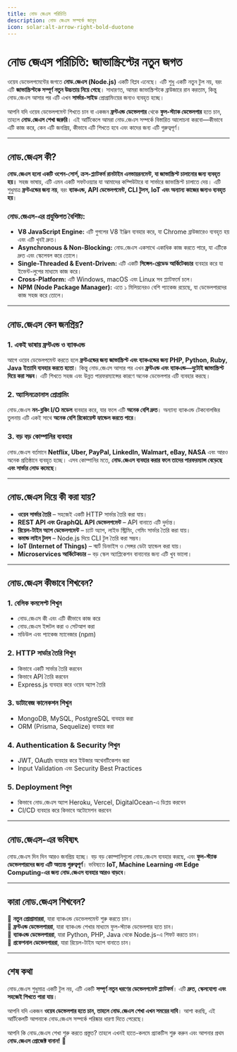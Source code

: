 ```yaml
---
title: নোড জেএস পরিচিতি
description: নোড জেএস সম্পর্কে জানুন
icon: solar:alt-arrow-right-bold-duotone
---
```


# **নোড জেএস পরিচিতি: জাভাস্ক্রিপ্টের নতুন জগত**  

ওয়েব ডেভেলপমেন্টের জগতে **নোড.জেএস (Node.js)** একটি বিপ্লব এনেছে। এটি শুধু একটি নতুন টুল নয়, বরং এটি **জাভাস্ক্রিপ্টকে সম্পূর্ণ নতুন উচ্চতায় নিয়ে গেছে**। সাধারণত, আমরা জাভাস্ক্রিপ্টকে ব্রাউজারে রান করতাম, কিন্তু নোড.জেএস আসার পর এটি এখন **সার্ভার-সাইড** প্রোগ্রামিংয়ের জন্যও ব্যবহৃত হচ্ছে।  

আপনি যদি ওয়েব ডেভেলপমেন্ট শিখতে চান বা একজন **ফ্রন্টএন্ড ডেভেলপার** থেকে **ফুল-স্ট্যাক ডেভেলপার** হতে চান, তাহলে **নোড.জেএস শেখা জরুরি**। এই আর্টিকেলে আমরা নোড.জেএস সম্পর্কে বিস্তারিত আলোচনা করবো—কীভাবে এটি কাজ করে, কেন এটি জনপ্রিয়, কীভাবে এটি শিখতে হবে এবং কাদের জন্য এটি গুরুত্বপূর্ণ।  

---

## **নোড.জেএস কী?**  

**নোড.জেএস হলো একটি ওপেন-সোর্স, ক্রস-প্ল্যাটফর্ম রানটাইম এনভায়রনমেন্ট, যা জাভাস্ক্রিপ্ট চালানোর জন্য ব্যবহৃত হয়।** সহজ ভাষায়, এটি এমন একটি সফটওয়্যার যা আমাদের কম্পিউটারে বা সার্ভারে জাভাস্ক্রিপ্ট চালাতে দেয়। এটি শুধুমাত্র **ফ্রন্টএন্ডের জন্য নয়**, বরং **ব্যাকএন্ড, API ডেভেলপমেন্ট, CLI টুলস, IoT এবং অন্যান্য কাজের জন্যও ব্যবহৃত হয়**।  

### **নোড.জেএস-এর প্রযুক্তিগত বৈশিষ্ট্য:**  
- **V8 JavaScript Engine:** এটি গুগলের V8 ইঞ্জিন ব্যবহার করে, যা Chrome ব্রাউজারেও ব্যবহৃত হয় এবং এটি খুবই দ্রুত।  
- **Asynchronous & Non-Blocking:** নোড.জেএস একসাথে একাধিক কাজ করতে পারে, যা এটিকে দ্রুত এবং স্কেলেবল করে তোলে।  
- **Single-Threaded & Event-Driven:** এটি একটি **সিঙ্গেল-থ্রেডেড আর্কিটেকচার** ব্যবহার করে যা ইভেন্ট-লুপের মাধ্যমে কাজ করে।  
- **Cross-Platform:** এটি Windows, macOS এবং Linux সব প্ল্যাটফর্মে চলে।  
- **NPM (Node Package Manager):** এতে ১ মিলিয়নেরও বেশি প্যাকেজ রয়েছে, যা ডেভেলপারদের কাজ সহজ করে তোলে।  

---

## **নোড.জেএস কেন জনপ্রিয়?**  

### 1. **একই ভাষায় ফ্রন্টএন্ড ও ব্যাকএন্ড**  
আগে ওয়েব ডেভেলপমেন্ট করতে হলে **ফ্রন্টএন্ডের জন্য জাভাস্ক্রিপ্ট এবং ব্যাকএন্ডের জন্য PHP, Python, Ruby, Java ইত্যাদি ব্যবহার করতে হতো**। কিন্তু নোড.জেএস আসার পর এখন **ফ্রন্টএন্ড এবং ব্যাকএন্ড—দুটোই জাভাস্ক্রিপ্ট দিয়ে করা সম্ভব**। এটি শিখতে সহজ এবং উন্নত পারফরম্যান্সের কারণে অনেক ডেভেলপার এটি ব্যবহার করছে।  

### 2. **অ্যাসিনক্রোনাস প্রোগ্রামিং**  
নোড.জেএস **নন-ব্লকিং I/O মডেল** ব্যবহার করে, যার ফলে এটি **অনেক বেশি দ্রুত**। অন্যান্য ব্যাকএন্ড টেকনোলজির তুলনায় এটি একই সাথে **অনেক বেশি রিকোয়েস্ট হ্যান্ডেল করতে পারে**।  

### 3. **বড় বড় কোম্পানির ব্যবহার**  
নোড.জেএস বর্তমানে **Netflix, Uber, PayPal, LinkedIn, Walmart, eBay, NASA** এবং আরও অনেক প্রতিষ্ঠানে ব্যবহৃত হচ্ছে। এসব কোম্পানির মতে, **নোড.জেএস ব্যবহার করার ফলে তাদের পারফরম্যান্স বেড়েছে এবং সার্ভার লোড কমেছে**।  

---

## **নোড.জেএস দিয়ে কী করা যায়?**  

- **ওয়েব সার্ভার তৈরি** – সহজেই একটি HTTP সার্ভার তৈরি করা যায়।  
- **REST API এবং GraphQL API ডেভেলপমেন্ট** – API বানাতে এটি দুর্দান্ত।  
- **রিয়েল-টাইম অ্যাপ ডেভেলপমেন্ট** – চ্যাট অ্যাপ, লাইভ স্ট্রিমিং, গেমিং সার্ভার তৈরি করা যায়।  
- **কমান্ড লাইন টুলস** – Node.js দিয়ে CLI টুল তৈরি করা সম্ভব।  
- **IoT (Internet of Things)** – স্মার্ট ডিভাইস ও সেন্সর ডেটা হ্যান্ডেল করা যায়।  
- **Microservices আর্কিটেকচার** – বড় স্কেল অ্যাপ্লিকেশন বানানোর জন্য এটি খুব ভালো।  

---

## **নোড.জেএস কীভাবে শিখবেন?**  

### **1. বেসিক কনসেপ্ট শিখুন**  
- নোড.জেএস কী এবং এটি কীভাবে কাজ করে  
- নোড.জেএস ইন্সটল করা ও সেটআপ করা  
- মডিউল এবং প্যাকেজ ম্যানেজার (npm)  

### **2. HTTP সার্ভার তৈরি শিখুন**  
- কিভাবে একটি সার্ভার তৈরি করবেন  
- কিভাবে API তৈরি করবেন  
- Express.js ব্যবহার করে ওয়েব অ্যাপ তৈরি  

### **3. ডাটাবেজ কানেকশন শিখুন**  
- MongoDB, MySQL, PostgreSQL ব্যবহার করা  
- ORM (Prisma, Sequelize) ব্যবহার করা  

### **4. Authentication & Security শিখুন**  
- JWT, OAuth ব্যবহার করে ইউজার অথেনটিকেশন করা  
- Input Validation এবং Security Best Practices  

### **5. Deployment শিখুন**  
- কিভাবে নোড.জেএস অ্যাপ Heroku, Vercel, DigitalOcean-এ ডিপ্লয় করবেন  
- CI/CD ব্যবহার করে কিভাবে অটোমেশন করবেন  

---

## **নোড.জেএস-এর ভবিষ্যৎ**  

নোড.জেএস দিন দিন আরও জনপ্রিয় হচ্ছে। বড় বড় কোম্পানিগুলো নোড.জেএস ব্যবহার করছে, এবং **ফুল-স্ট্যাক ডেভেলপারদের জন্য এটি অত্যন্ত গুরুত্বপূর্ণ**। ভবিষ্যতে **IoT, Machine Learning এবং Edge Computing-এর জন্য নোড.জেএস ব্যবহার আরও বাড়বে**।  

---

## **কারা নোড.জেএস শিখবেন?**  

🔹 **নতুন প্রোগ্রামাররা**, যারা ব্যাকএন্ড ডেভেলপমেন্ট শুরু করতে চান।  
🔹 **ফ্রন্টএন্ড ডেভেলপাররা**, যারা ব্যাকএন্ড শেখার মাধ্যমে ফুল-স্ট্যাক ডেভেলপার হতে চান।  
🔹 **ব্যাকএন্ড ডেভেলপাররা**, যারা Python, PHP, Java থেকে Node.js-এ শিফট করতে চান।  
🔹 **প্রফেশনাল ডেভেলপাররা**, যারা রিয়েল-টাইম অ্যাপ বানাতে চান।  

---

## **শেষ কথা**  

নোড.জেএস শুধুমাত্র একটি টুল নয়, এটি একটি **সম্পূর্ণ নতুন ধরণের ডেভেলপমেন্ট প্ল্যাটফর্ম**। এটি **দ্রুত, স্কেলযোগ্য এবং সহজেই শিখতে পারা যায়**।  

আপনি যদি একজন **ওয়েব ডেভেলপার হতে চান, তাহলে নোড.জেএস শেখা এখন সময়ের দাবি**। আশা করছি, এই আর্টিকেলটি আপনাকে নোড.জেএস সম্পর্কে পরিষ্কার ধারণা দিতে পেরেছে।  

আপনি কি নোড.জেএস শেখা শুরু করতে প্রস্তুত? তাহলে এখনই হাতে-কলমে প্র্যাকটিস শুরু করুন এবং আপনার প্রথম **নোড.জেএস প্রোজেক্ট বানান!** 🚀